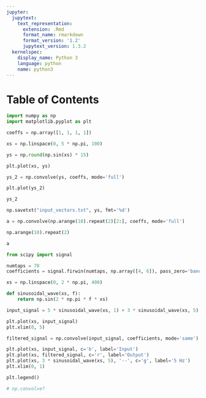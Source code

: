 ```yaml
---
jupyter:
  jupytext:
    text_representation:
      extension: .Rmd
      format_name: rmarkdown
      format_version: '1.2'
      jupytext_version: 1.3.2
  kernelspec:
    display_name: Python 3
    language: python
    name: python3
---
```


<!-- #region toc=true -->
<h1>Table of Contents<span class="tocSkip"></span></h1>
<div class="toc"><ul class="toc-item"></ul></div>
<!-- #endregion -->

```python
import numpy as np
import matplotlib.pyplot as plt

coeffs = np.array([1, 1, 1, 1])


```

```python
xs = np.linspace(0, 5 * np.pi, 100)

```

```python


ys = np.round(np.sin(xs) * 15)
```

```python
plt.plot(xs, ys)
```

```python
ys_2 = np.convolve(ys, coeffs, mode='full')
```

```python
plt.plot(ys_2)
```

```python
ys_2
```

```python
np.savetxt("input_vectors.txt", ys, fmt='%d')
```

```python
a = np.convolve(np.arange(10).repeat(2)[2:], coeffs, mode='full')
```

```python
np.arange(10).repeat(2)
```

```python
a
```

```python
from scipy import signal

numtaps = 70
coefficients = signal.firwin(numtaps, np.array([4, 6]), pass_zero='bandpass', fs = 400)
```

```python
xs = np.linspace(0, 2 * np.pi, 400)

def sinusoidal_wave(xs, f):
    return np.sin(2 * np.pi * f * xs)

input_signal = 5 * sinusoidal_wave(xs, 1) + 3 * sinusoidal_wave(xs, 5) + 4 * sinusoidal_wave(xs, 10)
```

```python
plt.plot(xs, input_signal)
plt.xlim(0, 5)
```

```python
filtered_signal = np.convolve(input_signal, coefficients, mode='same')

plt.plot(xs, input_signal, c='b', label='Input')
plt.plot(xs, filtered_signal, c='r', label='Output')
plt.plot(xs, 3 * sinusoidal_wave(xs, 5), '--', c='g', label='5 Hz')
plt.xlim(0, 1)

plt.legend()
```

```python
# np.convolve?
```

```python

```

```python

```
